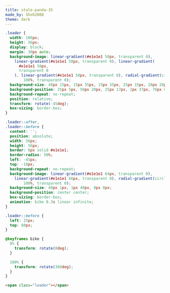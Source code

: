 ```yaml
---
title: stale-panda-35
made_by: Shoh2008
theme: dark
---
```


```css
.loader {
  width: 106px;
  height: 56px;
  display: block;
  margin: 30px auto;
  background-image: linear-gradient(#e1e1e1 50px, transparent 0),
    linear-gradient(#e1e1e1 50px, transparent 0), linear-gradient(
      #e1e1e1 50px,
      transparent 0
    ), linear-gradient(#e1e1e1 50px, transparent 0), radial-gradient(circle 14px, #e1e1e1
        100%, transparent 0);
  background-size: 48px 15px, 15px 35px, 15px 35px, 25px 15px, 28px 28px;
  background-position: 25px 5px, 58px 20px, 25px 17px, 2px 37px, 76px 0px;
  background-repeat: no-repeat;
  position: relative;
  transform: rotate(-45deg);
  box-sizing: border-box;
}

.loader::after,
.loader::before {
  content: '';
  position: absolute;
  width: 56px;
  height: 56px;
  border: 6px solid #e1e1e1;
  border-radius: 50%;
  left: -45px;
  top: -10px;
  background-repeat: no-repeat;
  background-image: linear-gradient(#e1e1e1 64px, transparent 0),
    linear-gradient(#e1e1e1 66px, transparent 0), radial-gradient(circle 4px, #e1e1e1
        100%, transparent 0);
  background-size: 40px 1px, 1px 40px, 8px 8px;
  background-position: center center;
  box-sizing: border-box;
  animation: bike 0.3s linear infinite;
}

.loader::before {
  left: 25px;
  top: 60px;
}

@keyframes bike {
  0% {
    transform: rotate(0deg);
  }

  100% {
    transform: rotate(360deg);
  }
}
```

```html
<span class="loader"></span>
```
